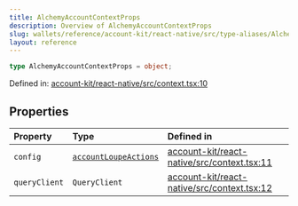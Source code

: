 ```yaml
---
title: AlchemyAccountContextProps
description: Overview of AlchemyAccountContextProps
slug: wallets/reference/account-kit/react-native/src/type-aliases/AlchemyAccountContextProps
layout: reference
---
```


```ts
type AlchemyAccountContextProps = object;
```

Defined in: [account-kit/react-native/src/context.tsx:10](https://github.com/alchemyplatform/aa-sdk/blob/49e74eee8606f480b200b4612d00d950da8a8742/account-kit/react-native/src/context.tsx#L10)

## Properties

| Property                             | Type                                                                         | Defined in                                                                                                                                                                          |
| :----------------------------------- | :--------------------------------------------------------------------------- | :---------------------------------------------------------------------------------------------------------------------------------------------------------------------------------- |
| <a id="config" /> `config`           | [`accountLoupeActions`](../../../core/src/variables/accountLoupeActions.mdx) | [account-kit/react-native/src/context.tsx:11](https://github.com/alchemyplatform/aa-sdk/blob/49e74eee8606f480b200b4612d00d950da8a8742/account-kit/react-native/src/context.tsx#L11) |
| <a id="queryclient" /> `queryClient` | `QueryClient`                                                                | [account-kit/react-native/src/context.tsx:12](https://github.com/alchemyplatform/aa-sdk/blob/49e74eee8606f480b200b4612d00d950da8a8742/account-kit/react-native/src/context.tsx#L12) |
